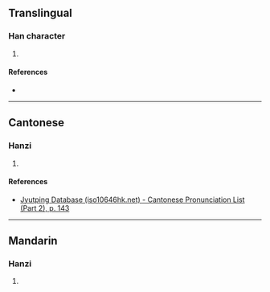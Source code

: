 {{character info/new}}
==Translingual==

===Han character===
{{Han char|rn=85|rad=水|as=11|sn=14|four=32116|canj=EBBU|ids=⿰氵覓}}

# {{defn|Han|sort=水11}}

====References====
* {{Han ref|kx=0646.110|dkj=18147|dj=1055.100|hdz=31725.100|uh=6F1E|ud=28446|bh=E2B7|bd=58039}}

----

==Cantonese==

===Hanzi===
{{yue-hanzi|jyut=[[mik6]]|y=mik6}}

# {{defn|lang=yue|sort=水11}}

====References====
*[http://www.iso10646hk.net/jp/document/download.jsp Jyutping Database (iso10646hk.net) - Cantonese Pronunciation List (Part 2), p. 143]

----

==Mandarin==

===Hanzi===
{{cmn-hanzi|pin=[[mì]] ([[mi4]])|wg=mi<sup>4</sup>}}

# {{defn|lang=cmn|sort=水11}}